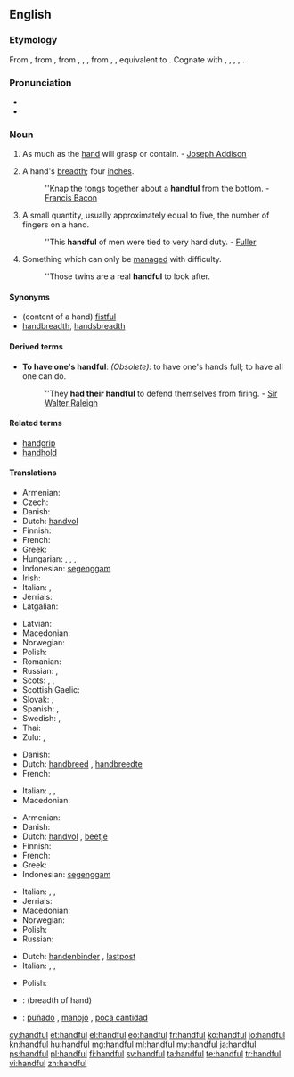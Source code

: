 ==English==

===Etymology===
From {{etyl|enm}}, from {{etyl|ang}} {{term|handful||handful|lang=ang}}, from {{etyl|gem-pro|en}} {{recons|handfullan|lang=gem-pro}}, {{recons|handfullō|lang=gem-pro}}, {{recons|handfulljô||handful|lang=gem-pro}}, from {{etyl|gem-pro|en}} {{recons|handuz||hand|lang=gem-pro}}, {{recons|fullaz||full|lang=gem-pro}}, equivalent to {{compound|hand|full|t2=fullness, plenty}}. Cognate with {{etyl|fy|-}} {{term|hânfol||handful|lang=fy}}, {{etyl|nl|-}} {{term|handvol||handful|lang=nl}}, {{etyl|da|-}} {{term|håndfuld||handful|lang=da}}, {{etyl|sv|-}} {{term|handfull||handfull|lang=sv}}, {{etyl|is|-}} {{term|handfylli||handful|lang=is}}.

===Pronunciation===
* {{audio|en-us-handful.ogg|Audio (US)}}
* {{IPA|/ˈhæn(d)fʊl/|lang=en}}

===Noun===
{{en-noun|pl2=handsful}}

# As much as the [[hand]] will grasp or contain. - [[w:Joseph Addison|Joseph Addison]]
# {{obsolete}} A hand's [[breadth]]; four [[inch]]es.
#: ''Knap the tongs together about a '''handful''' from the bottom. - [[w:Francis Bacon|Francis Bacon]]
# A small quantity, usually approximately equal to five, the number of fingers on a hand.
#: ''This '''handful''' of men were tied to very hard duty. - [[Fuller]]
# Something which can only be [[manage]]d with difficulty.
#: ''Those twins are a real '''handful''' to look after.

====Synonyms====
* (content of a hand) [[fistful]]
* [[handbreadth]], [[handsbreadth]]

====Derived terms====
* '''To have one's handful''': ''(Obsolete):'' to have one's hands full; to have all one can do.
*: ''They '''had their handful''' to defend themselves from firing. - [[w:Sir Walter Raleigh|Sir Walter Raleigh]]

====Related terms====
* [[handgrip]]
* [[handhold]]

====Translations====
{{trans-top|amount held in hand}}
* Armenian: {{t-|hy|բուռ|tr=buṙ}}
* Czech: {{t+|cs|hrst|f}}
* Danish: {{t-|da|håndfuld|c}}
* Dutch: [[handvol]] {{n}}
* Finnish: {{t+|fi|kourallinen}}
* French: {{t+|fr|poignée|f}}
* Greek: {{t+|el|χούφτα|f|tr=choúfta}}
* Hungarian: {{t+|hu|marék}},  {{t-|hu|maréknyi}},  {{t+|hu|marok}},  {{t+|hu|maroknyi}}
* Indonesian: [[genggam|segenggam]]
* Irish: {{t|ga|crág|f}}
* Italian: {{t+|it|manciata}},  {{t+|it|pugno}}
* Jèrriais: {{tø|roa-jer|pouongnie|f}}
* Latgalian: {{tø|ltg|sauve}}
{{trans-mid}}
* Latvian: {{t-|lv|sauja}}
* Macedonian: {{t-|mk|грст|m|tr=g'rst}}
* Norwegian: {{t-|no|håndfull|m}}
* Polish: {{t+|pl|garść|f}}
* Romanian: {{t-|ro|mănunchi}}
* Russian: {{t+|ru|горсть|f|tr=gorstʹ}}, {{t+|ru|пригоршня|f|tr=prígoršnja}}
* Scots: {{tø|sco|haundfu}}, {{tø|sco|luiffu}}, {{tø|sco|nievefu}}
* Scottish Gaelic: {{t-|gd|làn cròige|f}}
* Slovak: {{t-|sk|hrsť|f}}, {{t-|sk|hŕstka|f}}
* Spanish: {{t+|es|manojo|m}}, {{t-|es|puñado|m}}
* Swedish: {{t+|sv|handfull|c}}, {{t+|sv|näve|c}}
* Thai: {{t|th|หยิบมือเดียว|tr=yib mue diew|sc=Thai}} {{qualifier|figurative, idiomatic}}
* Zulu: {{t+|zu|isandla|c7|c8}}, {{t+|zu|ukhweshe|c11|c10}}
{{trans-bottom}}

{{trans-top|breadth of hand}}
* Danish: {{t-|da|håndsbred|c}}
* Dutch: [[handbreed]] {{n}}, [[handbreedte]]
* French: {{t+|fr|manipule}}
{{trans-mid}}
* Italian: {{t+|it|manipolo}},  {{t-|it|gruppetto}},  {{t+|it|pugno}}
* Macedonian: {{t-|mk|грст|m|tr=g'rst}}
{{trans-bottom}}

{{trans-top|small quantity}}
* Armenian: {{t-|hy|բուռ|tr=buṙ}}
* Danish: {{t-|da|håndfuld|c}}
* Dutch: [[handvol]] {{n}}, [[beetje]] {{n}}
* Finnish: {{t+|fi|kourallinen}}
* French: {{t+|fr|poignée|f}}
* Greek: {{t+|el|χούφτα|f|tr=choúfta}}
* Indonesian: [[genggam|segenggam]]
{{trans-mid}}
* Italian: {{t+|it|manciata|f}},  {{t+|it|pugno|m}},  {{t+|it|manipolo}}
* Jèrriais: {{tø|roa-jer|pouongnie|f}}
* Macedonian: {{t-|mk|грст|m|tr=g'rst}}
* Norwegian: {{t-|no|håndfull|m}}
* Polish: {{t+|pl|garść|f}}
* Russian: {{t+|ru|горстка|f|tr=górstka}}
{{trans-bottom}}

{{trans-top|handled with difficulty}}
* Dutch: [[handenbinder]] {{m}}, [[lastpost]]
* Italian: {{t-|it|indisciplinato}},  {{t+|it|irrequieto}},  {{t+|it|birichino}}
{{trans-mid}}
* Polish: {{t-|pl|trudne do zniesienia}}
{{trans-bottom}}

{{checktrans-top}}
* {{ttbc|no}}: {{t-|no|knyttneve|m}} (breadth of hand)
{{trans-mid}}
* {{ttbc|es}}: [[puñado]] {{m}}, [[manojo]] {{m}}, [[poca cantidad]] {{f}}
{{trans-bottom}}

[[cy:handful]]
[[et:handful]]
[[el:handful]]
[[eo:handful]]
[[fr:handful]]
[[ko:handful]]
[[io:handful]]
[[kn:handful]]
[[hu:handful]]
[[mg:handful]]
[[ml:handful]]
[[my:handful]]
[[ja:handful]]
[[ps:handful]]
[[pl:handful]]
[[fi:handful]]
[[sv:handful]]
[[ta:handful]]
[[te:handful]]
[[tr:handful]]
[[vi:handful]]
[[zh:handful]]